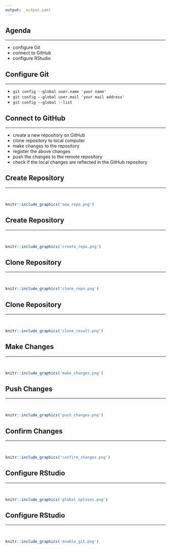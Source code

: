 ```yaml
---
output: _output.yaml
---
```


## {data-background="git_banner.png"}

## Agenda

<hr>

- configure Git
- connect to GitHub
- configure RStudio

## Configure Git

<hr>

- `git config --global user.name 'your name'`
- `git config --global user.mail 'your mail address'`
- `git config --global --list`

## Connect to GitHub

<hr>

- create a new repository on GitHub
- clone repository to local computer
- make changes to the repository
- register the above changes
- push the changes to the remote repository
- check if the local changes are reflected in the GitHub repository

## Create Repository

<hr>

<br>

```r
knitr::include_graphics('new_repo.png')
```

## Create Repository

<hr>

<br>

```r
knitr::include_graphics('create_repo.png')
```

## Clone Repository

<hr>

<br>

```r
knitr::include_graphics('clone_repo.png')
```

## Clone Repository

<hr>

<br>

```r
knitr::include_graphics('clone_result.png')
```

## Make Changes

<hr>

<br>

```r
knitr::include_graphics('make_changes.png')
```

## Push Changes

<hr>

<br>

```r
knitr::include_graphics('push_changes.png')
```

## Confirm Changes

<hr>

<br>

```r
knitr::include_graphics('confirm_changes.png')
```

## Configure RStudio

<hr>

<br>

```r
knitr::include_graphics('global_options.png')
```

## Configure RStudio

<hr>

<br>

```r
knitr::include_graphics('enable_git.png')
```

## {data-background="thankyou.png"}
